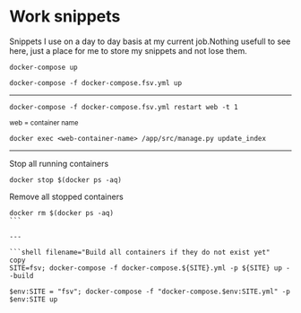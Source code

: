 # Work snippets

Snippets I use on a day to day basis at my current job.Nothing usefull to see here, just a place for me to store my snippets and not lose them.

```shell filename="init container" copy
docker-compose up
```

```shell filename="Run containers if they're already build" copy
docker-compose -f docker-compose.fsv.yml up
```

---

```shell filename="Reload template changes" copy
docker-compose -f docker-compose.fsv.yml restart web -t 1
```

<small>web = container name</small>

```shell filename="reindex" copy
docker exec <web-container-name> /app/src/manage.py update_index
```

---

Stop all running containers

```shell filename="stop all"
docker stop $(docker ps -aq)
```

Remove all stopped containers

````shell filename="remove all"
docker rm $(docker ps -aq)
```

---

```shell filename="Build all containers if they do not exist yet"  copy
SITE=fsv; docker-compose -f docker-compose.${SITE}.yml -p ${SITE} up --build
````

```shell filename="Build on windows" copy
$env:SITE = "fsv"; docker-compose -f "docker-compose.$env:SITE.yml" -p $env:SITE up
```
